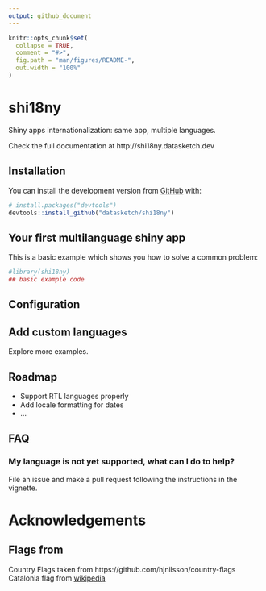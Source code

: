 ```yaml
---
output: github_document
---
```


<!-- README.md is generated from README.Rmd. Please edit that file -->

```r
knitr::opts_chunk$set(
  collapse = TRUE,
  comment = "#>",
  fig.path = "man/figures/README-",
  out.width = "100%"
)
```

# shi18ny

<!-- badges: start -->
<!-- badges: end -->

Shiny apps internationalization: same app, multiple languages.

Check the full documentation at http://shi18ny.datasketch.dev


## Installation

You can install the development version from [GitHub](https://github.com/) with:

``` r
# install.packages("devtools")
devtools::install_github("datasketch/shi18ny")
```
## Your first multilanguage shiny app

This is a basic example which shows you how to solve a common problem:

```r
#library(shi18ny)
## basic example code
```


## Configuration



## Add custom languages

Explore more examples.


## Roadmap

- Support RTL languages properly
- Add locale formatting for dates
- ...


## FAQ

### My language is not yet supported, what can I do to help?

File an issue and make a pull request following the instructions in the vignette.



# Acknowledgements

## Flags from

Country Flags taken from https://github.com/hjnilsson/country-flags
Catalonia flag from [wikipedia](https://meta.wikimedia.org/wiki/File:Flag_of_Catalonia.svg)




